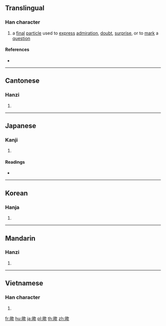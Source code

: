 {{also|欤}}
==Translingual==

===Han character===
{{Han char|rn=76|rad=欠|as=14|sn=18|four=77882|canj=HCNO|ids=⿰與欠}}

# a [[final]] [[particle]] used to [[express]] [[admiration]], [[doubt]], [[surprise]], or to [[mark]] a [[question]]

====References====
* {{Han ref|kx=0573.010|dkj=16226|hdz=32152.100|uh=6B5F|ud=27487|bh=C26A|bd=49770}}

----

==Cantonese==

===Hanzi===
{{yue-hanzi|jyut=[[jyu4]]|y=yu4|sim=欤}}

# {{defn|lang=yue|sort=欠14}}

----

==Japanese==

===Kanji===
{{ja-kanji|grade=|rs=欠14|style=ky|shin=欤}}

# {{defn|lang=ja|sort=欠14}}

====Readings====
* {{ja-readings|on=[[よ]] (yo)|kun=[[か]] (ka), [[や]] (ya)}}

----

==Korean==

===Hanja===
{{ko-hanja|hangeul=여|eumhun=|rv=yeo|mr=yŏ|y=ye}}

# {{defn|lang=ko|sort=欠14}}

----

==Mandarin==

===Hanzi===
{{cmn-hanzi|sim=欤|pin=[[yú]] ([[yu2]])|wg=yü<sup>2</sup>}}

# {{defn|lang=cmn|sort=欠14}}

----

==Vietnamese==

===Han character===
{{vi-readings|rs=欠14| hanviet = ru}}

# {{defn|lang=vi|sort=欠14}}

[[fr:歟]]
[[hu:歟]]
[[ja:歟]]
[[pl:歟]]
[[th:歟]]
[[zh:歟]]